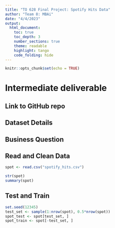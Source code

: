 ```yaml
---
title: "TO 628 Final Project: Spotify Hits Data"
author: "Team 8: MBAi"
date: "4/4/2023"
output: 
  html_document:
    toc: true
    toc_depth: 3
    number_sections: true
    theme: readable
    highlight: tango
    code_folding: hide
---
```



```r
knitr::opts_chunk$set(echo = TRUE)
```

# Intermediate deliverable

## Link to GitHub repo

## Dataset Details

## Business Question

## Read and Clean Data

```r
spot <- read.csv("spotify_hits.csv")

str(spot)
summary(spot)


```

## Test and Train
```r
set.seed(12345)
test_set <- sample(1:nrow(spot), 0.5*nrow(spot))
spot_test <- spot[test_set, ]
spot_train <- spot[-test_set, ]
```

